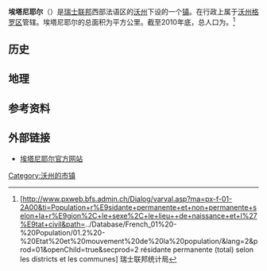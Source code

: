 {{瑞士市镇信息框
 | 市镇名称= 埃塔尼耶尔
 | 原文名称             = {{lang|fr|Étagnières}}
 | 图片                = 
 | 纹章 = Blason commune CH Etagnières (Vaud).svg
 | 语言                   = [[法语|法语]]
 | 所属州               = 沃州
 | iso-code-region = 
 | 所属区               = [[沃州格罗区|沃州格罗区]]
 | lat_d=46|lat_m=36|lat_NS=N|long_d=6|long_m=37|long_EW=E
 | 邮政编码        = 1037
 | 市镇代码        = 5521
 | 面积                 = {{smn|3.79|5|100}}
 | 平均海拔        =  624
 | 人口               = {{smn|949|6}}
 | 主页  = www.etagnieres.ch
 | 市镇长           = Pascal Favre
 | 相邻市镇             = 
 | 友好城市             = 
|地图文件             = Karte Gemeinde Etagnières 2011.png
|}}
'''埃塔尼耶尔'''（{{lang-fr|Étagnières}}）是[[瑞士联邦|瑞士联邦]]西部法语区的[[沃州|沃州]]下设的一个[[瑞士市镇|镇]]。在行政上属于[[沃州格罗区|沃州格罗区]]管辖。埃塔尼耶尔的总面积为{{smn|3.79|5|100}}平方公里。截至2010年底，总人口为{{smn|949|6}}。<ref>{{fr}}[http://www.pxweb.bfs.admin.ch/Dialog/varval.asp?ma=px-f-01-2A00&ti=Population+r%E9sidante+permanente+et+non+permanente+selon+la+r%E9gion%2C+le+sexe%2C+le+lieu++de+naissance+et+l%27%E9tat+civil&path=../Database/French_01%20-%20Population/01.2%20-%20Etat%20et%20mouvement%20de%20la%20population/&lang=2&prod=01&openChild=true&secprod=2 résidante permanente (total) selon les districts et les communes] {{Wayback|url=http://www.pxweb.bfs.admin.ch/Dialog/varval.asp?ma=px-f-01-2A00&ti=Population+r%E9sidante+permanente+et+non+permanente+selon+la+r%E9gion%2C+le+sexe%2C+le+lieu++de+naissance+et+l%27%E9tat+civil&path=..%2FDatabase%2FFrench_01%20-%20Population%2F01.2%20-%20Etat%20et%20mouvement%20de%20la%20population%2F&lang=2&prod=01&openChild=true&secprod=2 |date=20150102165023 }} 瑞士联邦统计局</ref>

==历史==

==地理==

==参考资料==
{{reflist}}

==外部链接==
*{{fr}}[http://www.etagnieres.ch 埃塔尼耶尔官方网站]{{Wayback|url=http://www.etagnieres.ch/ |date=20170605022830 }}

{{DEFAULTSORT:Etagnières}}
{{沃州格罗区行政区划}}
[[Category:沃州的市镇|Category:沃州的市镇]]